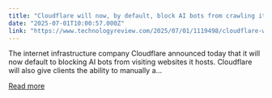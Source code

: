 ```yaml
---
title: "Cloudflare will now, by default, block AI bots from crawling its clients’ websites"
date: "2025-07-01T10:00:57.000Z"
link: "https://www.technologyreview.com/2025/07/01/1119498/cloudflare-will-now-by-default-block-ai-bots-from-crawling-its-clients-websites/"
---
```


The internet infrastructure company Cloudflare announced today that it will now default to blocking AI bots from visiting websites it hosts. Cloudflare will also give clients the ability to manually a...

[Read more](https://www.technologyreview.com/2025/07/01/1119498/cloudflare-will-now-by-default-block-ai-bots-from-crawling-its-clients-websites/)
